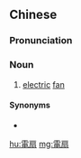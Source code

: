 {{also|电扇}}
==Chinese==
{{zh-forms|s=电扇}}

===Pronunciation===
{{zh-pron
|m=diànshàn
|c=din6 sin3
|cat=n
}}

===Noun===
{{zh-noun}}

# [[electric]] [[fan]]

====Synonyms====
* {{zh-l|電風扇}}

[[hu:電扇]]
[[mg:電扇]]